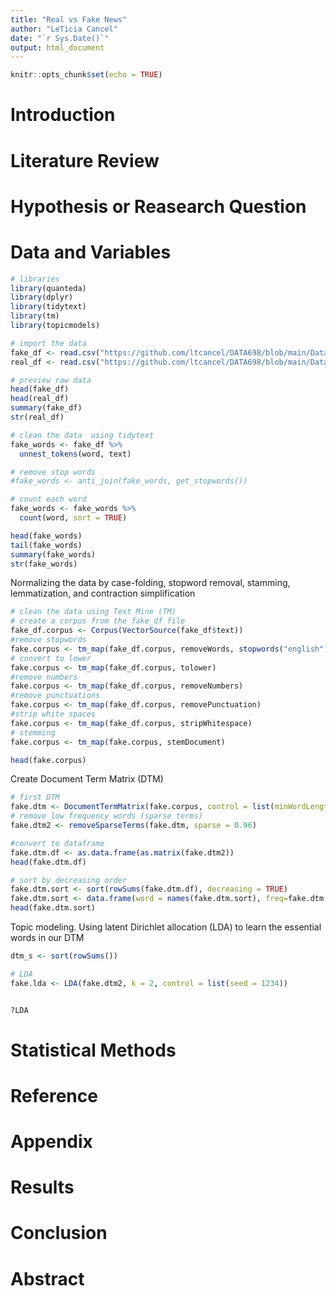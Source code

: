 ```yaml
---
title: "Real vs Fake News"
author: "LeTicia Cancel"
date: "`r Sys.Date()`"
output: html_document
---
```


```r
knitr::opts_chunk$set(echo = TRUE)
```


# Introduction


# Literature Review



# Hypothesis or Reasearch Question


# Data and Variables

```r
# libraries
library(quanteda)
library(dplyr)
library(tidytext)
library(tm)
library(topicmodels)
```


```r
# import the data
fake_df <- read.csv("https://github.com/ltcancel/DATA698/blob/main/Data/Fake.csv?raw=true")
real_df <- read.csv("https://github.com/ltcancel/DATA698/blob/main/Data/True.csv?raw=true")
```

```r
# preview raw data
head(fake_df)
head(real_df)
summary(fake_df)
str(real_df)
```

```r
# clean the data  using tidytext
fake_words <- fake_df %>%
  unnest_tokens(word, text)

# remove stop words
#fake_words <- anti_join(fake_words, get_stopwords())

# count each word
fake_words <- fake_words %>% 
  count(word, sort = TRUE)

head(fake_words)
tail(fake_words)
summary(fake_words)
str(fake_words)
```

Normalizing the data by case-folding, stopword removal, stamming, lemmatization, and contraction simplification
```r
# clean the data using Text Mine (TM)
# create a corpus from the fake_df file
fake_df.corpus <- Corpus(VectorSource(fake_df$text))
#remove stopwords
fake.corpus <- tm_map(fake_df.corpus, removeWords, stopwords("english"))
# convert to lower
fake.corpus <- tm_map(fake_df.corpus, tolower)
#remove numbers
fake.corpus <- tm_map(fake_df.corpus, removeNumbers)
#remove punctuations
fake.corpus <- tm_map(fake_df.corpus, removePunctuation)
#strip white spaces
fake.corpus <- tm_map(fake_df.corpus, stripWhitespace)
# stemming
fake.corpus <- tm_map(fake.corpus, stemDocument)

head(fake.corpus)
```

Create Document Term Matrix (DTM)
```r
# first DTM
fake.dtm <- DocumentTermMatrix(fake.corpus, control = list(minWordLength = 3))
# remove low frequency words (sparse terms)
fake.dtm2 <- removeSparseTerms(fake.dtm, sparse = 0.96)

#convert to dataframe
fake.dtm.df <- as.data.frame(as.matrix(fake.dtm2))
head(fake.dtm.df)
```

```r
# sort by decreasing order
fake.dtm.sort <- sort(rowSums(fake.dtm.df), decreasing = TRUE)
fake.dtm.sort <- data.frame(word = names(fake.dtm.sort), freq=fake.dtm.sort)
head(fake.dtm.sort)
```


Topic modeling. Using latent Dirichlet allocation (LDA) to learn the essential words in our DTM
```r
dtm_s <- sort(rowSums())

# LDA 
fake.lda <- LDA(fake.dtm2, k = 2, control = list(seed = 1234))


?LDA
```


# Statistical Methods



# Reference



# Appendix


# Results


# Conclusion



# Abstract






